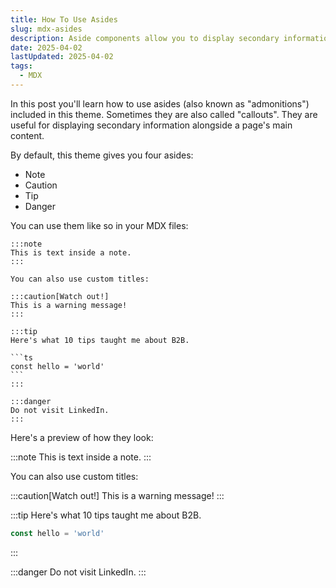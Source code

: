 ```yaml
---
title: How To Use Asides
slug: mdx-asides
description: Aside components allow you to display secondary information
date: 2025-04-02
lastUpdated: 2025-04-02
tags:
  - MDX
---
```


In this post you'll learn how to use asides (also known as "admonitions") included in this theme. Sometimes they are also called "callouts". They are useful for displaying secondary information alongside a page's main content.

By default, this theme gives you four asides:

- Note
- Caution
- Tip
- Danger

You can use them like so in your MDX files:

````mdx
:::note
This is text inside a note.
:::

You can also use custom titles:

:::caution[Watch out!]
This is a warning message!
:::

:::tip
Here's what 10 tips taught me about B2B.

```ts
const hello = 'world'
```
:::

:::danger
Do not visit LinkedIn.
:::
````

Here's a preview of how they look:

:::note
This is text inside a note.
:::

You can also use custom titles:

:::caution[Watch out!]
This is a warning message!
:::

:::tip
Here's what 10 tips taught me about B2B.

```ts
const hello = 'world'
```
:::

:::danger
Do not visit LinkedIn.
:::
